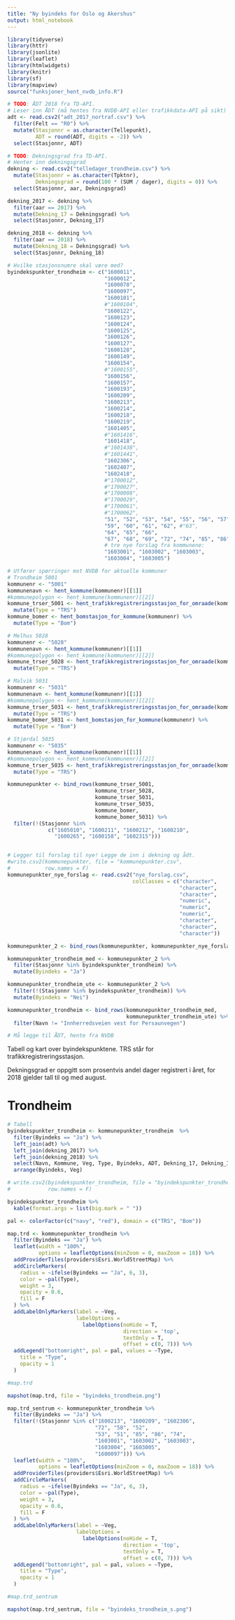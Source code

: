 ```yaml
---
title: "Ny byindeks for Oslo og Akershus"
output: html_notebook
---
```


```r
library(tidyverse)
library(httr)
library(jsonlite)
library(leaflet)
library(htmlwidgets)
library(knitr)
library(sf)
library(mapview)
source("funksjoner_hent_nvdb_info.R")
```

```r
# TODO: ÅDT 2018 fra TD-API.
# Leser inn ÅDT (må hentes fra NVDB-API eller trafikkdata-API på sikt)
adt <- read.csv2("adt_2017_nortraf.csv") %>% 
  filter(Felt == "R0") %>% 
  mutate(Stasjonnr = as.character(Tellepunkt),
         ADT = round(ADT, digits = -2)) %>% 
  select(Stasjonnr, ADT)
```

```r
# TODO: Dekningsgrad fra TD-API.
# Henter inn dekningsgrad
dekning <- read.csv2("telledager_trondheim.csv") %>% 
  mutate(Stasjonnr = as.character(Tpktnr),
         Dekningsgrad = round(100 * (SUM / dager), digits = 0)) %>% 
  select(Stasjonnr, aar, Dekningsgrad)

dekning_2017 <- dekning %>% 
  filter(aar == 2017) %>% 
  mutate(Dekning_17 = Dekningsgrad) %>% 
  select(Stasjonnr, Dekning_17)

dekning_2018 <- dekning %>% 
  filter(aar == 2018) %>% 
  mutate(Dekning_18 = Dekningsgrad) %>% 
  select(Stasjonnr, Dekning_18)

```

```r
# Hvilke stasjonsnumre skal være med?
byindekspunkter_trondheim <- c("1600011",
                               "1600012",
                               "1600078",
                               "1600097",
                               "1600101",
                               #"1600104",
                               "1600122",
                               "1600123",
                               "1600124",
                               "1600125",
                               "1600126",
                               "1600127",
                               "1600128",
                               "1600149",
                               "1600154",
                               #"1600155",
                               "1600156",
                               "1600157",
                               "1600193",
                               "1600209",
                               "1600213",
                               "1600214",
                               "1600218",
                               "1600219",
                               "1601405",
                               #"1601416",
                               "1601418",
                               #"1601438",
                               #"1601441",
                               "1602306",
                               "1602407",
                               "1602418",
                               #"1700012",
                               #"1700027",
                               #"1700008",
                               #"1700029",
                               #"1700061",
                               #"1700062",
                               "51", "52", "53", "54", "55", "56", "57", "58",
                               "59", "60", "61", "62", #"63", 
                               "64", "65", "66",
                               "67", "68", "69", "72", "74", "85", "86",
                               # tre nye forslag fra kommunene:
                               "1603001", "1603002", "1603003",
                               "1603004", "1603005")

```

```r
# Utfører spørringer mot NVDB for aktuelle kommuner
# Trondheim 5001
kommunenr <- "5001"
kommunenavn <- hent_kommune(kommunenr)[[1]]
#kommunepolygon <- hent_kommune(kommunenr)[[2]]
kommune_trser_5001 <- hent_trafikkregistreringsstasjon_for_omraade(kommunenr) %>% 
  mutate(Type = "TRS")
kommune_bomer <- hent_bomstasjon_for_kommune(kommunenr) %>% 
  mutate(Type = "Bom")

# Melhus 5028
kommunenr <- "5028"
kommunenavn <- hent_kommune(kommunenr)[[1]]
#kommunepolygon <- hent_kommune(kommunenr)[[2]]
kommune_trser_5028 <- hent_trafikkregistreringsstasjon_for_omraade(kommunenr) %>% 
  mutate(Type = "TRS")

# Malvik 5031
kommunenr <- "5031"
kommunenavn <- hent_kommune(kommunenr)[[1]]
#kommunepolygon <- hent_kommune(kommunenr)[[2]]
kommune_trser_5031 <- hent_trafikkregistreringsstasjon_for_omraade(kommunenr) %>% 
  mutate(Type = "TRS")
kommune_bomer_5031 <- hent_bomstasjon_for_kommune(kommunenr) %>% 
  mutate(Type = "Bom")

# Stjørdal 5035
kommunenr <- "5035"
kommunenavn <- hent_kommune(kommunenr)[[1]]
#kommunepolygon <- hent_kommune(kommunenr)[[2]]
kommune_trser_5035 <- hent_trafikkregistreringsstasjon_for_omraade(kommunenr) %>% 
  mutate(Type = "TRS")

kommunepunkter <- bind_rows(kommune_trser_5001,
                            kommune_trser_5028, 
                            kommune_trser_5031,
                            kommune_trser_5035,
                            kommune_bomer,
                            kommune_bomer_5031) %>% 
  filter(!(Stasjonnr %in% 
             c("1605010", "1600211", "1600212", "1600210", 
               "1600265", "1600158", "1602315"))) 


# Legger til forslag til nye! Legge de inn i dekning og ådt.
#write.csv2(kommunepunkter, file = "kommunepunkter.csv",
#           row.names = F)
kommunepunkter_nye_forslag <- read.csv2("nye_forslag.csv",
                                        colClasses = c("character",
                                                       "character",
                                                       "character",
                                                       "numeric",
                                                       "numeric",
                                                       "numeric",
                                                       "character",
                                                       "character",
                                                       "character"))

kommunepunkter_2 <- bind_rows(kommunepunkter, kommunepunkter_nye_forslag)

kommunepunkter_trondheim_med <- kommunepunkter_2 %>% 
  filter(Stasjonnr %in% byindekspunkter_trondheim) %>% 
  mutate(Byindeks = "Ja")

kommunepunkter_trondheim_ute <- kommunepunkter_2 %>% 
  filter(!(Stasjonnr %in% byindekspunkter_trondheim)) %>% 
  mutate(Byindeks = "Nei")

kommunepunkter_trondheim <- bind_rows(kommunepunkter_trondheim_med,
                                      kommunepunkter_trondheim_ute) %>% 
  filter(Navn != "Innherredsveien vest for Persaunvegen")

# Må legge til ÅDT, hente fra NVDB
```

Tabell og kart over byindekspunktene. TRS står for trafikkregistreringsstasjon. 

Dekningsgrad er oppgitt som prosentvis andel dager registrert i året, for 2018
gjelder tall til og med august.

# Trondheim

```r
# Tabell
byindekspunkter_trondheim <- kommunepunkter_trondheim  %>% 
  filter(Byindeks == "Ja") %>% 
  left_join(adt) %>% 
  left_join(dekning_2017) %>% 
  left_join(dekning_2018) %>% 
  select(Navn, Kommune, Veg, Type, Byindeks, ADT, Dekning_17, Dekning_18) %>% 
  arrange(Byindeks, Veg)

# write.csv2(byindekspunkter_trondheim, file = "byindekspunkter_trondheim_20190307.csv",
#            row.names = F)

byindekspunkter_trondheim %>% 
  kable(format.args = list(big.mark = " "))
```

```r
pal <- colorFactor(c("navy", "red"), domain = c("TRS", "Bom"))

map.trd <- kommunepunkter_trondheim %>% 
  filter(Byindeks == "Ja") %>% 
  leaflet(width = "100%", 
          options = leafletOptions(minZoom = 0, maxZoom = 18)) %>% 
  addProviderTiles(providers$Esri.WorldStreetMap) %>% 
  addCircleMarkers(
    radius = ~ifelse(Byindeks == "Ja", 6, 3),
    color = ~pal(Type),
    weight = 3,
    opacity = 0.6,
    fill = F
  ) %>% 
  addLabelOnlyMarkers(label = ~Veg,
                      labelOptions = 
                        labelOptions(noHide = T, 
                                     direction = 'top', 
                                     textOnly = T,
                                     offset = c(0, 7))) %>% 
  addLegend("bottomright", pal = pal, values = ~Type,
    title = "Type",
    opacity = 1
  )
```


```r
#map.trd
```

```r
mapshot(map.trd, file = "byindeks_trondheim.png")
```


```r
map.trd_sentrum <- kommunepunkter_trondheim %>% 
  filter(Byindeks == "Ja") %>% 
  filter(!(Stasjonnr %in% c("1600213", "1600209", "1602306",
                            "72", "58", "52",
                            "53", "51", "85", "86", "74",
                            "1603001", "1603002", "1603003",
                            "1603004", "1603005",
                            "1600097"))) %>% 
  leaflet(width = "100%", 
          options = leafletOptions(minZoom = 0, maxZoom = 18)) %>% 
  addProviderTiles(providers$Esri.WorldStreetMap) %>% 
  addCircleMarkers(
    radius = ~ifelse(Byindeks == "Ja", 6, 3),
    color = ~pal(Type),
    weight = 3,
    opacity = 0.6,
    fill = F
  ) %>% 
  addLabelOnlyMarkers(label = ~Veg,
                      labelOptions = 
                        labelOptions(noHide = T, 
                                     direction = 'top', 
                                     textOnly = T,
                                     offset = c(0, 7))) %>% 
  addLegend("bottomright", pal = pal, values = ~Type,
    title = "Type",
    opacity = 1
  )
```

```r
#map.trd_sentrum
```


```r
mapshot(map.trd_sentrum, file = "byindeks_trondheim_s.png")
```
